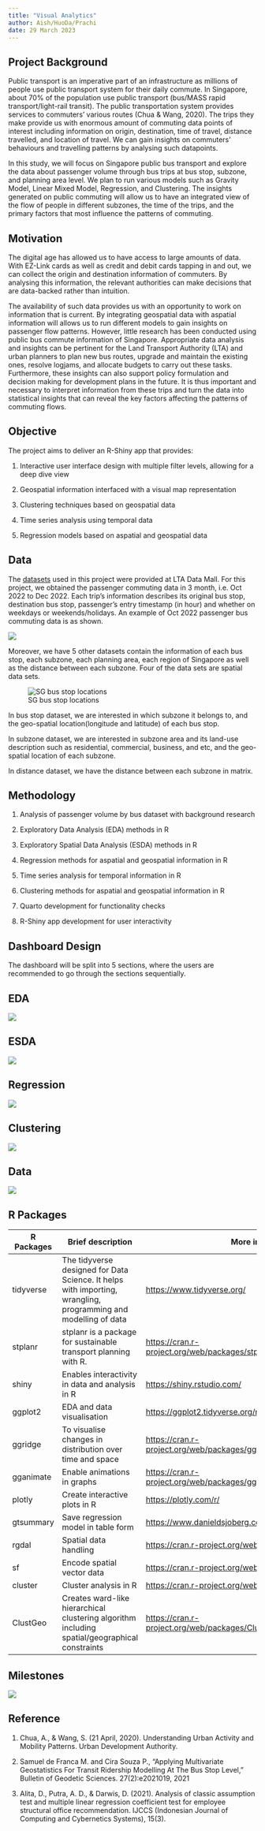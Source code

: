 ```yaml
---
title: "Visual Analytics"
author: Aish/HuoDa/Prachi
date: 29 March 2023
---
```


## Project Background

Public transport is an imperative part of an infrastructure as millions of people use public transport system for their daily commute. In Singapore, about 70% of the population use public transport (bus/MASS rapid transport/light-rail transit). The public transportation system provides services to commuters' various routes (Chua & Wang, 2020). The trips they make provide us with enormous amount of commuting data points of interest including information on origin, destination, time of travel, distance travelled, and location of travel. We can gain insights on commuters' behaviours and travelling patterns by analysing such datapoints.

In this study, we will focus on Singapore public bus transport and explore the data about passenger volume through bus trips at bus stop, subzone, and planning area level. We plan to run various models such as Gravity Model, Linear Mixed Model, Regression, and Clustering. The insights generated on public commuting will allow us to have an integrated view of the flow of people in different subzones, the time of the trips, and the primary factors that most influence the patterns of commuting.

## Motivation

The digital age has allowed us to have access to large amounts of data. With EZ-Link cards as well as credit and debit cards tapping in and out, we can collect the origin and destination information of commuters. By analysing this information, the relevant authorities can make decisions that are data-backed rather than intuition.

The availability of such data provides us with an opportunity to work on information that is current. By integrating geospatial data with aspatial information will allows us to run different models to gain insights on passenger flow patterns. However, little research has been conducted using public bus commute information of Singapore. Appropriate data analysis and insights can be pertinent for the Land Transport Authority (LTA) and urban planners to plan new bus routes, upgrade and maintain the existing ones, resolve logjams, and allocate budgets to carry out these tasks. Furthermore, these insights can also support policy formulation and decision making for development plans in the future. It is thus important and necessary to interpret information from these trips and turn the data into statistical insights that can reveal the key factors affecting the patterns of commuting flows.

## Objective

The project aims to deliver an R-Shiny app that provides:

1.  Interactive user interface design with multiple filter levels, allowing for a deep dive view

2.  Geospatial information interfaced with a visual map representation

3.  Clustering techniques based on geospatial data

4.  Time series analysis using temporal data

5.  Regression models based on aspatial and geospatial data

## Data

The [datasets](https://drive.google.com/drive/folders/1pEsy5ATAW61p7MZLz6g7WVz86w9hU4_r) used in this project were provided at LTA Data Mall. For this project, we obtained the passenger commuting data in 3 month, i.e. Oct 2022 to Dec 2022. Each trip's information describes its original bus stop, destination bus stop, passenger's entry timestamp (in hour) and whether on weekdays or weekends/holidays. An example of Oct 2022 passenger bus commuting data is as shown.

![](images/trip%20dataset.jpg)

Moreover, we have 5 other datasets contain the information of each bus stop, each subzone, each planning area, each region of Singapore as well as the distance between each subzone. Four of the data sets are spatial data sets.

![SG bus stop locations](images/1.jpg)

In bus stop dataset, we are interested in which subzone it belongs to, and the geo-spatial location(longitude and latitude) of each bus stop.

In subzone dataset, we are interested in subzone area and its land-use description such as residential, commercial, business, and etc, and the geo-spatial location of each subzone.

In distance dataset, we have the distance between each subzone in matrix.

## Methodology

1.  Analysis of passenger volume by bus dataset with background research

2.  Exploratory Data Analysis (EDA) methods in R

3.  Exploratory Spatial Data Analysis (ESDA) methods in R

4.  Regression methods for aspatial and geospatial information in R

5.  Time series analysis for temporal information in R

6.  Clustering methods for aspatial and geospatial information in R

7.  Quarto development for functionality checks

8.  R-Shiny app development for user interactivity

## Dashboard Design

The dashboard will be split into 5 sections, where the users are recommended to go through the sections sequentially.

::: panel-tabset
## EDA

![](images/eda.png)

## ESDA

![](images/MicrosoftTeams-image.png)

## Regression

![](images/regression.png)

## Clustering

![](images/clustering.png)

## Data

![](images/data.png)
:::

## R Packages

| R Packages | Brief description                                                                                              | More information                                                               |
|------------|----------------------------------------------------------------------------------------------------------------|--------------------------------------------------------------------------------|
| tidyverse  | The tidyverse designed for Data Science. It helps with importing, wrangling, programming and modelling of data | <https://www.tidyverse.org/>                                                   |
| stplanr    | stplanr is a package for sustainable transport planning with R.                                                | <https://cran.r-project.org/web/packages/stplanr/vignettes/stplanr-paper.html> |
| shiny      | Enables interactivity in data and analysis in R                                                                | <https://shiny.rstudio.com/>                                                   |
| ggplot2    | EDA and data visualisation                                                                                     | <https://ggplot2.tidyverse.org/reference/>                                     |
| ggridge    | To visualise changes in distribution over time and space                                                       | <https://cran.r-project.org/web/packages/ggridges/vignettes/introduction.html> |
| gganimate  | Enable animations in graphs                                                                                    | <https://cran.r-project.org/web/packages/gganimate/gganimate.pdf>              |
| plotly     | Create interactive plots in R                                                                                  | <https://plotly.com/r/>                                                        |
| gtsummary  | Save regression model in table form                                                                            | <https://www.danieldsjoberg.com/gtsummary/>                                    |
| rgdal      | Spatial data handling                                                                                          | <https://cran.r-project.org/web/packages/rgdal/rgdal.pdf>                      |
| sf         | Encode spatial vector data                                                                                     | <https://cran.r-project.org/web/packages/sf/sf.pdf>                            |
| cluster    | Cluster analysis in R                                                                                          | <https://cran.r-project.org/web/packages/cluster/cluster.pdf>                  |
| ClustGeo   | Creates ward-like hierarchical clustering algorithm including spatial/geographical constraints                 | <https://cran.r-project.org/web/packages/ClustGeo/ClustGeo.pdf>                |

## Milestones

![](images/milestone.jpg)

## Reference

1.  Chua, A., & Wang, S. (21 April, 2020). Understanding Urban Activity and Mobility Patterns. Urban Development Authority.

2.  Samuel de Franca M. and Cira Souza P., "Applying Multivariate Geostatistics For Transit Ridership Modelling At The Bus Stop Level," Bulletin of Geodetic Sciences. 27(2):e2021019, 2021

3.  Alita, D., Putra, A. D., & Darwis, D. (2021). Analysis of classic assumption test and multiple linear regression coefficient test for employee structural office recommendation. IJCCS (Indonesian Journal of Computing and Cybernetics Systems), 15(3).
